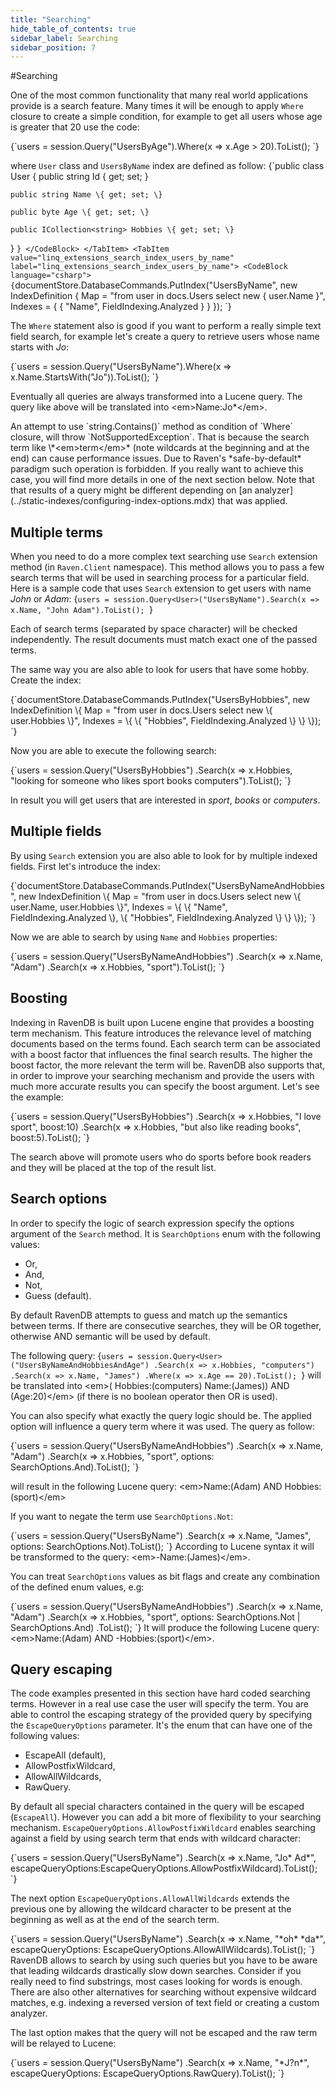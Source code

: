 ```yaml
---
title: "Searching"
hide_table_of_contents: true
sidebar_label: Searching
sidebar_position: 7
---
```



#Searching

One of the most common functionality that many real world applications provide is a search feature. Many times it will be enough to apply `Where` closure to create a simple condition,
for example to get all users whose age is greater that 20 use the code:

<TabItem value="linq_extensions_search_where_age" label="linq_extensions_search_where_age">
<CodeBlock language="csharp">
{`users = session.Query<User>("UsersByAge").Where(x => x.Age > 20).ToList();
`}
</CodeBlock>
</TabItem>

where `User` class and `UsersByName` index are defined as follow:
<TabItem value="linq_extensions_search_user_class" label="linq_extensions_search_user_class">
<CodeBlock language="csharp">
{`public class User
\{
	public string Id \{ get; set; \}

	public string Name \{ get; set; \}

	public byte Age \{ get; set; \}

	public ICollection<string> Hobbies \{ get; set; \} 
\}
`}
</CodeBlock>
</TabItem>
<TabItem value="linq_extensions_search_index_users_by_name" label="linq_extensions_search_index_users_by_name">
<CodeBlock language="csharp">
{`documentStore.DatabaseCommands.PutIndex("UsersByName", new IndexDefinition
\{
	Map = "from user in docs.Users select new \{ user.Name \}",
	Indexes = \{ \{ "Name", FieldIndexing.Analyzed \} \}
\});
`}
</CodeBlock>
</TabItem>

The `Where` statement also is good if you want to perform a really simple text field search, for example let's create a query to retrieve users whose name starts with *Jo*:

<TabItem value="linq_extensions_search_where_name" label="linq_extensions_search_where_name">
<CodeBlock language="csharp">
{`users = session.Query<User>("UsersByName").Where(x => x.Name.StartsWith("Jo")).ToList();
`}
</CodeBlock>
</TabItem>

Eventually all queries are always transformed into a Lucene query. The query like above will be translated into &lt;em&gt;Name:Jo*&lt;/em&gt;.

<Admonition type="warning" title="Warning">
An attempt to use `string.Contains()` method as condition of `Where` closure, will throw `NotSupportedException`. That is because the search term like \*&lt;em&gt;term&lt;/em&gt;* (note wildcards at the beginning and at the end) can cause performance issues. Due to Raven's *safe-by-default* paradigm such operation is forbidden. If you really want to achieve this case, you will find more details in one of the next section below.
</Admonition>

<Admonition type="info" title="Info">
Note that that results of a query might be different depending on [an analyzer](../static-indexes/configuring-index-options.mdx) that was applied.
</Admonition>

## Multiple terms

When you need to do a more complex text searching use `Search` extension method (in `Raven.Client` namespace). This method allows you to pass a few search terms that will be used in searching process for a particular field. Here is a sample code
that uses `Search` extension to get users with name *John* or *Adam*:
<TabItem value="linq_extensions_search_name" label="linq_extensions_search_name">
<CodeBlock language="csharp">
{`users = session.Query<User>("UsersByName").Search(x => x.Name, "John Adam").ToList();
`}
</CodeBlock>
</TabItem>

Each of search terms (separated by space character) will be checked independently. The result documents must match exact one of the passed terms.

The same way you are also able to look for users that have some hobby. Create the index:

<TabItem value="linq_extensions_search_index_users_by_hobbies" label="linq_extensions_search_index_users_by_hobbies">
<CodeBlock language="csharp">
{`documentStore.DatabaseCommands.PutIndex("UsersByHobbies", new IndexDefinition
\{
	Map = "from user in docs.Users select new \{ user.Hobbies \}",
	Indexes = \{ \{ "Hobbies", FieldIndexing.Analyzed \} \}
\});
`}
</CodeBlock>
</TabItem>

Now you are able to execute the following search:

<TabItem value="linq_extensions_search_hobbies" label="linq_extensions_search_hobbies">
<CodeBlock language="csharp">
{`users = session.Query<User>("UsersByHobbies")
	.Search(x => x.Hobbies, "looking for someone who likes sport books computers").ToList();
`}
</CodeBlock>
</TabItem>

In result you will get users that are interested in *sport*, *books* or *computers*.

## Multiple fields

By using `Search` extension you are also able to look for by multiple indexed fields. First let's introduce the index:
 
<TabItem value="linq_extensions_search_index_users_by_name_and_hobbies" label="linq_extensions_search_index_users_by_name_and_hobbies">
<CodeBlock language="csharp">
{`documentStore.DatabaseCommands.PutIndex("UsersByNameAndHobbies", new IndexDefinition
\{
	Map = "from user in docs.Users select new \{ user.Name, user.Hobbies \}",
	Indexes = \{ \{ "Name", FieldIndexing.Analyzed \}, \{ "Hobbies", FieldIndexing.Analyzed \} \}
\});
`}
</CodeBlock>
</TabItem>

Now we are able to search by using `Name` and `Hobbies` properties:

<TabItem value="linq_extensions_search_users_by_name_and_hobbies" label="linq_extensions_search_users_by_name_and_hobbies">
<CodeBlock language="csharp">
{`users = session.Query<User>("UsersByNameAndHobbies")
               .Search(x => x.Name, "Adam")
               .Search(x => x.Hobbies, "sport").ToList();
`}
</CodeBlock>
</TabItem>

## Boosting

Indexing in RavenDB is built upon Lucene engine that provides a boosting term mechanism. This feature introduces the relevance level of matching documents based on the terms found. 
Each search term can be associated with a boost factor that influences the final search results. The higher the boost factor, the more relevant the term will be. 
RavenDB also supports that, in order to improve your searching mechanism and provide the users with much more accurate results you can specify the boost argument. Let's see the example:

<TabItem value="linq_extensions_search_users_by_hobbies_boost" label="linq_extensions_search_users_by_hobbies_boost">
<CodeBlock language="csharp">
{`users = session.Query<User>("UsersByHobbies")
			   .Search(x => x.Hobbies, "I love sport", boost:10)
			   .Search(x => x.Hobbies, "but also like reading books", boost:5).ToList();
`}
</CodeBlock>
</TabItem>

The search above will promote users who do sports before book readers and they will be placed at the top of the result list.

## Search options

In order to specify the logic of search expression specify the options argument of the `Search` method. It is `SearchOptions` enum with the following values:

* Or,
* And,
* Not,
* Guess (default).

By default RavenDB attempts to guess and match up the semantics between terms. If there are consecutive searches, they will be OR together, otherwise AND semantic will be used by default.

The following query:
<TabItem value="linq_extensions_search_users_by_hobbies_guess" label="linq_extensions_search_users_by_hobbies_guess">
<CodeBlock language="csharp">
{`users = session.Query<User>("UsersByNameAndHobbiesAndAge")
			   .Search(x => x.Hobbies, "computers")
			   .Search(x => x.Name, "James")
			   .Where(x => x.Age == 20).ToList();
`}
</CodeBlock>
</TabItem>
will be translated into &lt;em&gt;( Hobbies:(computers) Name:(James)) AND (Age:20)&lt;/em&gt; (if there is no boolean operator then OR is used).

You can also specify what exactly the query logic should be. The applied option will influence a query term where it was used. The query as follow:

<TabItem value="linq_extensions_search_users_by_name_and_hobbies_search_and" label="linq_extensions_search_users_by_name_and_hobbies_search_and">
<CodeBlock language="csharp">
{`users = session.Query<User>("UsersByNameAndHobbies")
			   .Search(x => x.Name, "Adam")
			   .Search(x => x.Hobbies, "sport", options: SearchOptions.And).ToList();
`}
</CodeBlock>
</TabItem>

will result in the following Lucene query: &lt;em&gt;Name:(Adam) AND Hobbies:(sport)&lt;/em&gt;

If you want to negate the term use `SearchOptions.Not`:

<TabItem value="linq_extensions_search_users_by_name_not" label="linq_extensions_search_users_by_name_not">
<CodeBlock language="csharp">
{`users = session.Query<User>("UsersByName")
		.Search(x => x.Name, "James", options: SearchOptions.Not).ToList();
`}
</CodeBlock>
</TabItem>
According to Lucene syntax it will be transformed to the query: &lt;em&gt;-Name:(James)&lt;/em&gt;.

You can treat `SearchOptions` values as bit flags and create any combination of the defined enum values, e.g:

<TabItem value="linq_extensions_search_users_by_name_and_hobbies_and_not" label="linq_extensions_search_users_by_name_and_hobbies_and_not">
<CodeBlock language="csharp">
{`users = session.Query<User>("UsersByNameAndHobbies")
		.Search(x => x.Name, "Adam")
		.Search(x => x.Hobbies, "sport", options: SearchOptions.Not | SearchOptions.And)
		.ToList();
`}
</CodeBlock>
</TabItem>
It will produce the following Lucene query: &lt;em&gt;Name:(Adam) AND -Hobbies:(sport)&lt;/em&gt;.

## Query escaping

The code examples presented in this section have hard coded searching terms. However in a real use case the user will specify the term. You are able to control the escaping strategy of the provided query by specifying 
the `EscapeQueryOptions` parameter. It's the enum that can have one of the following values:

* EscapeAll (default),
* AllowPostfixWildcard,
* AllowAllWildcards,
* RawQuery.

By default all special characters contained in the query will be escaped (`EscapeAll`). However you can add a bit more of flexibility to your searching mechanism.
`EscapeQueryOptions.AllowPostfixWildcard` enables searching against a field by using search term that ends with wildcard character:

<TabItem value="linq_extensions_search_where_name_post_wildcard" label="linq_extensions_search_where_name_post_wildcard">
<CodeBlock language="csharp">
{`users = session.Query<User>("UsersByName")
	.Search(x => x.Name, "Jo* Ad*", 
			escapeQueryOptions:EscapeQueryOptions.AllowPostfixWildcard).ToList();
`}
</CodeBlock>
</TabItem>

The next option `EscapeQueryOptions.AllowAllWildcards` extends the previous one by allowing the wildcard character to be present at the beginning as well as at the end of the search term.

<TabItem value="linq_extensions_search_where_name_all_wildcard" label="linq_extensions_search_where_name_all_wildcard">
<CodeBlock language="csharp">
{`users = session.Query<User>("UsersByName")
	.Search(x => x.Name, "*oh* *da*", 
			escapeQueryOptions: EscapeQueryOptions.AllowAllWildcards).ToList();
`}
</CodeBlock>
</TabItem>

<Admonition type="warning" title="Warning">
RavenDB allows to search by using such queries but you have to be aware that leading wildcards drastically slow down searches. Consider if you really need to find substrings, most cases looking for words is enough. There are also other alternatives for searching without expensive wildcard matches, e.g. indexing a reversed version of text field or creating a custom analyzer.
</Admonition>

The last option makes that the query will not be escaped and the raw term will be relayed to Lucene:

<TabItem value="linq_extensions_search_where_name_raw" label="linq_extensions_search_where_name_raw">
<CodeBlock language="csharp">
{`users = session.Query<User>("UsersByName")
	.Search(x => x.Name, "*J?n*",
			escapeQueryOptions: EscapeQueryOptions.RawQuery).ToList();
`}
</CodeBlock>
</TabItem>